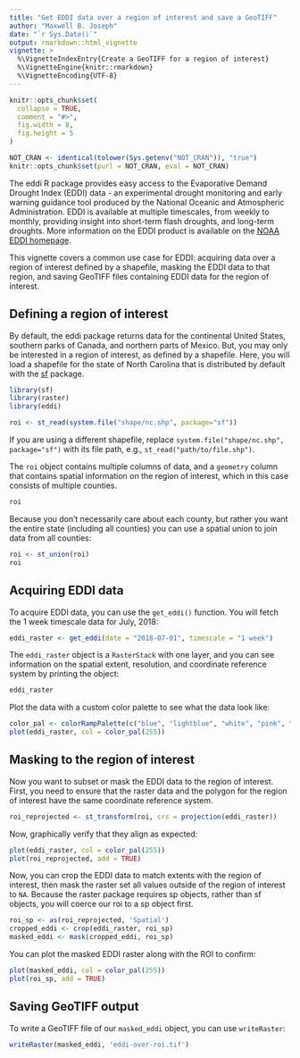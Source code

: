 ```yaml
---
title: "Get EDDI data over a region of interest and save a GeoTIFF"
author: "Maxwell B. Joseph"
date: "`r Sys.Date()`"
output: rmarkdown::html_vignette
vignette: >
  %\VignetteIndexEntry{Create a GeoTIFF for a region of interest}
  %\VignetteEngine{knitr::rmarkdown}
  %\VignetteEncoding{UTF-8}
---
```


```r
knitr::opts_chunk$set(
  collapse = TRUE,
  comment = "#>", 
  fig.width = 8, 
  fig.height = 5
)

NOT_CRAN <- identical(tolower(Sys.getenv("NOT_CRAN")), "true")
knitr::opts_chunk$set(purl = NOT_CRAN, eval = NOT_CRAN)
```

The eddi R package provides easy access to the Evaporative Demand Drought Index
(EDDI) data - an experimental drought monitoring and early warning guidance tool 
produced by the National Oceanic and Atmospheric Administration. 
EDDI is available at multiple timescales, from weekly to monthly, providing 
insight into short-term flash droughts, and long-term droughts. 
More information on the EDDI product is available on the 
[NOAA EDDI homepage](https://www.esrl.noaa.gov/psd/eddi/).

This vignette covers a common use case for EDDI: acquiring data over a region
of interest defined by a shapefile, masking the EDDI data to that region, 
and saving GeoTIFF files containing EDDI data for the region of interest. 

## Defining a region of interest

By default, the eddi package returns data for the continental United States, 
southern parks of Canada, and northern parts of Mexico. 
But, you may only be interested in a region of interest, as defined by a 
shapefile. 
Here, you will load a shapefile for the state of North Carolina that is 
distributed by default with the [sf](https://cran.r-project.org/package=sf)
package. 

```r
library(sf)
library(raster)
library(eddi)

roi <- st_read(system.file("shape/nc.shp", package="sf"))
```

If you are using a different shapefile, replace
`system.file("shape/nc.shp", package="sf")` with its file path, e.g., 
`st_read("path/to/file.shp")`.

The `roi` object contains multiple columns of data, and a `geometry` column
that contains spatial information on the region of interest, which in this 
case consists of multiple counties. 

```r
roi
```

Because you don't necessarily care about each county, but rather you want the
entire state (including all counties) you can use a spatial union to join data
from all counties:

```r
roi <- st_union(roi)
roi
```


## Acquiring EDDI data

To acquire EDDI data, you can use the `get_eddi()` function. 
You will fetch the 1 week timescale data for July, 2018:

```r
eddi_raster <- get_eddi(date = "2018-07-01", timescale = "1 week")
```

The `eddi_raster` object is a `RasterStack` with one layer, and you can see
information on the spatial extent, resolution, and coordinate reference 
system by printing the object: 

```r
eddi_raster
```

Plot the data with a custom color palette to see what the data look like:

```r
color_pal <- colorRampPalette(c("blue", "lightblue", "white", "pink", "red"))
plot(eddi_raster, col = color_pal(255))
```


## Masking to the region of interest

Now you want to subset or mask the EDDI data to the region of interest. 
First, you need to ensure that the raster data and the polygon for the region 
of interest have the same coordinate reference system. 

```r
roi_reprojected <- st_transform(roi, crs = projection(eddi_raster))
```

Now, graphically verify that they align as expected: 

```r
plot(eddi_raster, col = color_pal(255))
plot(roi_reprojected, add = TRUE)
```

Now, you can crop the EDDI data to match extents with the region of interest, 
then mask the raster set all values outside of the region of interest to `NA`. 
Because the raster package requires sp objects, rather than sf objects, you
will coerce our roi to a sp object first. 

```r
roi_sp <- as(roi_reprojected, 'Spatial')
cropped_eddi <- crop(eddi_raster, roi_sp)
masked_eddi <- mask(cropped_eddi, roi_sp)
```

You can plot the masked EDDI raster along with the ROI to confirm:

```r
plot(masked_eddi, col = color_pal(255))
plot(roi_sp, add = TRUE)
```

## Saving GeoTIFF output

To write a GeoTIFF file of our `masked_eddi` object, you can use `writeRaster`:

```r
writeRaster(masked_eddi, 'eddi-over-roi.tif')
```
